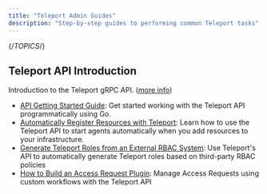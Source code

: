```yaml
---
title: "Teleport Admin Guides"
description: "Step-by-step guides to performing common Teleport tasks"
---
```


{/*TOPICS*/}

## Teleport API Introduction

Introduction to the Teleport gRPC API. ([more info](admin-guides/api.mdx))

- [API Getting Started Guide](admin-guides/api/getting-started.mdx): Get started working with the Teleport API programmatically using Go.
- [Automatically Register Resources with Teleport](admin-guides/api/automatically-register-agents.mdx): Learn how to use the Teleport API to start agents automatically when you add resources to your infrastructure.
- [Generate Teleport Roles from an External RBAC System](admin-guides/api/rbac.mdx): Use Teleport's API to automatically generate Teleport roles based on third-party RBAC policies
- [How to Build an Access Request Plugin](admin-guides/api/access-plugin.mdx): Manage Access Requests using custom workflows with the Teleport API

